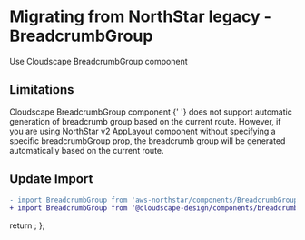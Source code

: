 
<Meta title="Migration/BreadcrumbGroup" />

# Migrating from NorthStar legacy - BreadcrumbGroup

Use <Link href='https://cloudscape.design/components/breadcrumb-group' target='_blank' external>Cloudscape BreadcrumbGroup component</Link>

## Limitations

<Link href='https://cloudscape.design/components/breadcrumb-group' target='_blank' external>Cloudscape BreadcrumbGroup component</Link> {' '}
does not support automatic generation of breadcrumb group based on the current route. However, if you are using NorthStar v2 AppLayout component 
without specifying a specific breadcrumbGroup prop, the breadcrumb group will be generated automatically based on the current route. 

## Update Import

```diff
- import BreadcrumbGroup from 'aws-northstar/components/BreadcrumbGroup';
+ import BreadcrumbGroup from '@cloudscape-design/components/breadcrumb-group';
```

  return <SyntaxHighlighter/>;
};